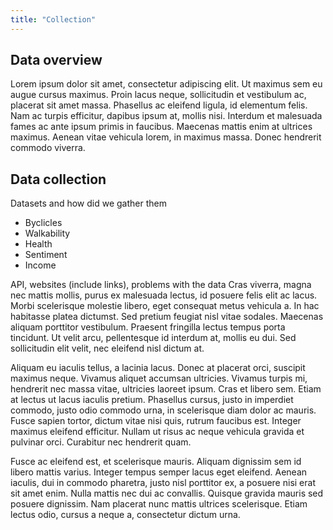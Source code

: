 ```yaml
---
title: "Collection"
---
```


## Data overview

Lorem ipsum dolor sit amet, consectetur adipiscing elit. Ut maximus sem eu augue cursus maximus. Proin lacus neque, sollicitudin et vestibulum ac, placerat sit amet massa. Phasellus ac eleifend ligula, id elementum felis. Nam ac turpis efficitur, dapibus ipsum at, mollis nisi. Interdum et malesuada fames ac ante ipsum primis in faucibus. Maecenas mattis enim at ultrices maximus. Aenean vitae vehicula lorem, in maximus massa. Donec hendrerit commodo viverra. 

## Data collection 

Datasets and how did we gather them

* Byclicles
* Walkability
* Health
* Sentiment 
* Income 

API, websites (include links), problems with the data Cras viverra, magna nec mattis mollis, purus ex malesuada lectus, id posuere felis elit ac lacus. Morbi scelerisque molestie libero, eget consequat metus vehicula a. In hac habitasse platea dictumst. Sed pretium feugiat nisl vitae sodales. Maecenas aliquam porttitor vestibulum. Praesent fringilla lectus tempus porta tincidunt. Ut velit arcu, pellentesque id interdum at, mollis eu dui. Sed sollicitudin elit velit, nec eleifend nisl dictum at.

Aliquam eu iaculis tellus, a lacinia lacus. Donec at placerat orci, suscipit maximus neque. Vivamus aliquet accumsan ultricies. Vivamus turpis mi, hendrerit nec massa vitae, ultricies laoreet ipsum. Cras et libero sem. Etiam at lectus ut lacus iaculis pretium. Phasellus cursus, justo in imperdiet commodo, justo odio commodo urna, in scelerisque diam dolor ac mauris. Fusce sapien tortor, dictum vitae nisi quis, rutrum faucibus est. Integer maximus eleifend efficitur. Nullam ut risus ac neque vehicula gravida et pulvinar orci. Curabitur nec hendrerit quam.

Fusce ac eleifend est, et scelerisque mauris. Aliquam dignissim sem id libero mattis varius. Integer tempus semper lacus eget eleifend. Aenean iaculis, dui in commodo pharetra, justo nisl porttitor ex, a posuere nisi erat sit amet enim. Nulla mattis nec dui ac convallis. Quisque gravida mauris sed posuere dignissim. Nam placerat nunc mattis ultrices scelerisque. Etiam lectus odio, cursus a neque a, consectetur dictum urna.